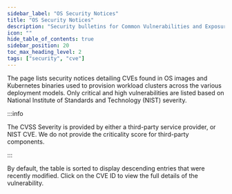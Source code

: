 ```yaml
---
sidebar_label: "OS Security Notices"
title: "OS Security Notices"
description: "Security bulletins for Common Vulnerabilities and Exposures (CVEs) related to Palette and Palette VerteX"
icon: ""
hide_table_of_contents: true
sidebar_position: 20
toc_max_heading_level: 2
tags: ["security", "cve"]
---
```



The page lists security notices detailing CVEs found in OS images and Kubernetes binaries used to provision workload
clusters across the various deployment models. Only critical and high vulnerabilities are listed based on National
Institute of Standards and Technology (NIST) severity.

:::info

The CVSS Severity is provided by either a third-party service provider, or NIST CVE. We do not provide the criticality
score for third-party components.

:::

By default, the table is sorted to display descending entries that were recently modified. Click on the CVE ID to view
the full details of the vulnerability.

<OsCveTable />
